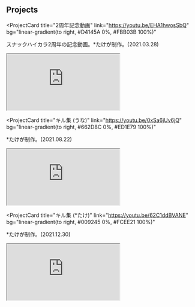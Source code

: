 
## Projects

<ProjectCard
  title="2周年記念動画"
  link="https://youtu.be/EHA1hwosSbQ"
  bg="linear-gradient(to right, #D4145A 0%, #FBB03B 100%)"
>
  スナックハイカラ2周年の記念動画。*たけが制作。(2021.03.28)

  <Iframe
    src="https://www.youtube.com/embed/EHA1hwosSbQ"
    title="YouTube video player"
    allow="accelerometer; autoplay; clipboard-write; encrypted-media; gyroscope; picture-in-picture"
  ></Iframe>
</ProjectCard>

<ProjectCard
  title="キル集 (うな)"
  link="https://youtu.be/0xSa6jUv6jQ"
  bg="linear-gradient(to right, #662D8C 0%, #ED1E79 100%)"
>
  *たけが制作。(2021.08.22)

  <Iframe
    src="https://www.youtube.com/embed/0xSa6jUv6jQ"
    title="YouTube video player"
    allow="accelerometer; autoplay; clipboard-write; encrypted-media; gyroscope; picture-in-picture"
  ></Iframe>
</ProjectCard>

<ProjectCard
  title="キル集 (*たけ)"
  link="https://youtu.be/62C1ddBVANE"
  bg="linear-gradient(to right, #009245 0%, #FCEE21 100%)"
>
  *たけが制作。(2021.12.30)

  <Iframe
    src="https://www.youtube.com/embed/62C1ddBVANE"
    title="YouTube video player"
    allow="accelerometer; autoplay; clipboard-write; encrypted-media; gyroscope; picture-in-picture"
  ></Iframe>
</ProjectCard>

<!--

<ProjectCard
  title="Theme UI Plugin for Figma"
  link="https://www.lekoarts.de/design/introducing-the-theme-ui-plugin-for-figma?utm_source=cara&utm_medium=Theme"
  bg="linear-gradient(to right, #D585FF 0%, #00FFEE 100%)"
>
  The Theme UI plugin for Figma allows for a workflow where Theme UI is the
  starting point both for design & development.
</ProjectCard>
-->